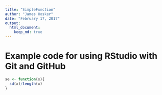 ```yaml
---
title: "SimpleFunction"
author: "James Hosker"
date: "February 17, 2017"
output: 
  html_document:
    keep_md: true
---
```


# Example code for using RStudio with Git and GitHub

```r
se <- function(x){
  sd(x)/length(x)
}
```

